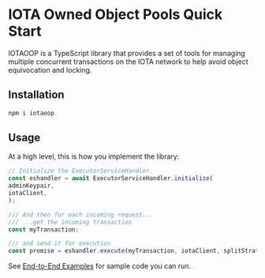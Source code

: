 
# IOTA Owned Object Pools Quick Start

<Beta/>

IOTAOOP is a TypeScript library that provides a set of tools for managing multiple concurrent
transactions on the IOTA network to help avoid object equivocation and locking.

## Installation

```sh npm2yarn
npm i iotaoop
```

## Usage

At a high level, this is how you implement the library:

```ts
// Initialize the ExecutorServiceHandler.
const eshandler = await ExecutorServiceHandler.initialize(
adminKeypair,
iotaClient,
);

/// And then for each incoming request...
/// ...get the incoming transaction
const myTransaction;

/// and send it for execution
const promise = eshandler.execute(myTransaction, iotaClient, splitStrategy);
```

See [End-to-End Examples](../owned-object-pool/examples.mdx) for sample code you can run.
